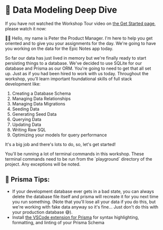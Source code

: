 # 💾 Data Modeling Deep Dive

<EpicVideo url="https://www.epicweb.dev/workshops/data-modeling-deep-dive/intro-to-data-modeling-deep-dive/intro-to-data-modeling-deep-dive-workshop" />

If you have not watched the Workshop Tour video on
[the Get Started page](https://www.epicweb.dev/get-started), please watch it now:

<EpicVideo url="https://www.epicweb.dev/tips/get-started-with-the-epic-workshop-app" />

👨‍💼 Hello, my name is Peter the Product Manager. I'm here to help you get
oriented and to give you your assignments for the day. We're going to have you
working on the data for the Epic Notes app today.

So far our data has just lived in memory but we're finally ready to start
persisting things to a database. We've decided to use SQLite for our database
and Prisma as our ORM. You're going to need to get that all set up. Just as if
you had been hired to work with us today. Throughout the workshop, you'll learn
important foundational skills of full stack development like:

1. Creating a Database Schema
2. Managing Data Relationships
3. Managing Data Migrations
4. Seeding Data
5. Generating Seed Data
6. Querying Data
7. Updating Data
8. Writing Raw SQL
9. Optimizing your models for query performance

It's a big job and there's lots to do, so, let's get started!

<callout-danger>
	You'll be running a lot of terminal commands in this workshop. These terminal
	commands need to be run from the `playground` directory of the project. Any
	exceptions will be noted.
</callout-danger>

## 🦉 Prisma Tips:

- If your development database ever gets in a bad state, you can always delete
  the database file itself and prisma will recreate it for you next time you run
  something. (Note that you'll lose all your data if you do this, but we're
  working with fake data anyway so it's fine... Just don't do this with your
  production database 😅).
- Install
  [the VSCode extension for Prisma](https://marketplace.visualstudio.com/items?itemName=Prisma.prisma)
  for syntax highlighting, formatting,
  and linting of your Prisma Schema

